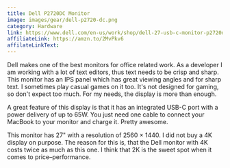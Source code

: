 ```yaml
---
title: Dell P2720DC Monitor
image: images/gear/dell-p2720-dc.png
category: Hardware
link: https://www.dell.com/en-us/work/shop/dell-27-usb-c-monitor-p2720dc/apd/210-auln/monitors-monitor-accessories
affiliateLink: https://amzn.to/2MvPkv6
affilateLinkText:
---
```


Dell makes one of the best monitors for office related work. As a developer I am working with a lot of text editors, thus text needs to be crisp and sharp. This monitor has an IPS panel which has great viewing angles and for sharp text. I sometimes play casual games on it too. It's not designed for gaming, so don't expect too much. For my needs, the display is more than enough.

A great feature of this display is that it has an integrated USB-C port with a power delivery of up to 65W. You just need one cable to connect your MacBook to your monitor and charge it. Pretty awesome.

This monitor has 27" with a resolution of 2560 × 1440. I did not buy a 4K display on purpose. The reason for this is, that the Dell monitor with 4K costs twice as much as this one. I think that 2K is the sweet spot when it comes to price–performance.
